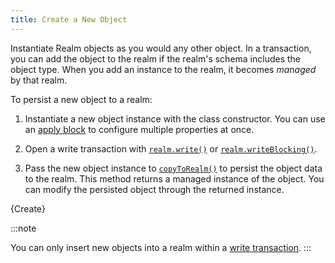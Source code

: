 ```yaml
---
title: Create a New Object
---
```



Instantiate Realm objects as you would any other object. In a
transaction, you can add the object to the realm if the
realm's schema includes the object
type. When you add an instance to the realm, it becomes
_managed_ by that realm.

To persist a new object to a realm:

1. Instantiate a new object instance with the class constructor. You
   can use an [apply block](https://kotlinlang.org/api/latest/jvm/stdlib/kotlin/apply.html)
   to configure multiple properties at once.

1. Open a write transaction with [`realm.write()`](https://www.mongodb.com/docs/realm-sdks/kotlin/latest/library-base/-realm%20-kotlin%20-multiplatform%20-s-d-k/io.realm/-realm/write.html)
   or [`realm.writeBlocking()`](https://www.mongodb.com/docs/realm-sdks/kotlin/latest/library-base/-realm%20-kotlin%20-multiplatform%20-s-d-k/io.realm/-realm/write-blocking.html).

1. Pass the new object instance to [`copyToRealm()`](https://www.mongodb.com/docs/realm-sdks/kotlin/latest/library-base/-realm%20-kotlin%20-multiplatform%20-s-d-k/io.realm/-mutable-realm/copy-to-realm.html)
   to persist the object data to the realm. This method returns a
   managed instance of the object. You can modify the persisted
   object through the returned instance.

<CodeBlock language="kotlin">{Create}</CodeBlock>

:::note

You can only insert new objects into a realm within a
[write transaction](sdk/kotlin/realm-database/write-transactions).
:::
